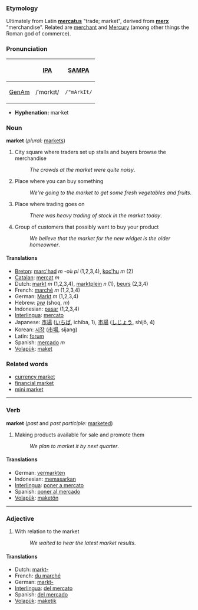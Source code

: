 ===Etymology===
Ultimately from Latin '''[[mercatus]]''' "trade; market", derived from '''[[merx]]''' "merchandise".  Related are [[merchant]] and [[Mercury]] (among other things the Roman god of commerce).

===Pronunciation===
{| border=1 cellpadding=5
! !! [[w:International Phonetic Alphabet|IPA]] !! [[w:SAMPA|SAMPA]]
|-
! [[GenAm]]
| /ˈmɑrkɪt/ || <tt>/"mArkIt/</tt>
|}

*'''Hyphenation:''' mar·ket

=== Noun ===
'''market''' (''plural:'' [[markets]])
#City square where traders set up stalls and buyers browse the merchandise
#:''The crowds at the market were quite noisy''.
#Place where you can buy something
#:''We're going to the market to get some fresh vegetables and fruits''.
#Place where trading goes on
#:''There was heavy trading of stock in the market today''.
#Group of customers that possibly want to buy your product
#:''We believe that the market for the new widget is the older homeowner''.

==== Translations ====
*[[Breton]]: [[marc'had]] ''m'' -où ''pl'' (1,2,3,4), [[koc'hu]] ''m'' (2)
*[[Catalan]]: [[mercat]] ''m''
*Dutch: [[markt]] ''m'' (1,2,3,4), [[marktplein]] ''n'' (1), [[beurs]] (2,3,4)
*French: [[marché]] ''m'' (1,2,3,4)
*German: [[Markt]] ''m'' (1,2,3,4)
*Hebrew: [[שוק]] (shoq, ''m'')
*Indonesian: [[pasar]] (1,2,3,4)
*[[Interlingua]]: [[mercato]]
*Japanese: [[市場]] ([[いちば]], ichiba, 1), [[市場]] ([[しじょう]], shijō, 4)
*Korean: [[시장]] ([[市場]], sijang)
*Latin: [[forum]]
*Spanish: [[mercado]] ''m''
*[[Volapük]]: [[maket]]

=== Related words ===

*[[currency market]]
*[[financial market]]
*[[mini market]]

----

=== Verb ===
'''market''' (''past'' and ''past participle:'' [[marketed]])
#Making products available for sale and promote them
#:''We plan to market it by next quarter''.

==== Translations ====
*German: [[vermarkten]]
*Indonesian: [[pasar|memasarkan]]
*[[Interlingua]]: [[poner a mercato]]
*Spanish: [[poner al mercado]]
*[[Volapük]]: [[maketön]]

----

=== Adjective ===

#With relation to the market
#:''We waited to hear the latest market results''.

==== Translations ====
*Dutch: [[markt-]]
*French: [[du marché]]
*German: [[markt-]]
*[[Interlingua]]: [[del mercato]]
*Spanish: [[del mercado]]
*[[Volapük]]: [[maketik]]